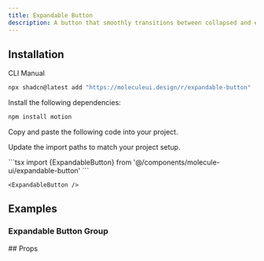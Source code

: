```yaml
---
title: Expandable Button
description: A button that smoothly transitions between collapsed and expanded states using spring animations. Shows only an icon when collapsed and reveals text alongside the icon when expanded, perfect for responsive layouts and space-saving interfaces.
---
```


<ComponentPreview name='expandable-button-demo' />

## Installation


<Tabs defaultValue='cli'>

<TabsList>
  <TabsTrigger value="cli">CLI</TabsTrigger>
  <TabsTrigger value="manual">Manual</TabsTrigger>
</TabsList>

<TabsContent value='cli'>

```bash
npx shadcn@latest add "https://moleculeui.design/r/expandable-button"
```

</TabsContent>

<TabsContent value='manual'>

<Steps>

<Step>Install the following dependencies:</Step>

```bash
npm install motion
```

<Step>Copy and paste the following code into your project.</Step>

<ComponentSource
  title="components/molecule-ui/expandable-button.tsx"
  name="expandable-button"
/>

<Step>Update the import paths to match your project setup.</Step>

</Steps>

</TabsContent>


</Tabs>


<Usage>
```tsx
import {ExpandableButton} from '@/components/molecule-ui/expandable-button'
```

```tsx
<ExpandableButton />
```

</Usage>

## Examples

<div>

### Expandable Button Group

<ComponentPreview name='expandable-button-group-demo'/>

</div>

<div>
## Props

<AutoTypeTable
  path="registry/molecule-ui/expandable-button.tsx"
  name="ExpandableButtonProps"
/>

</div>